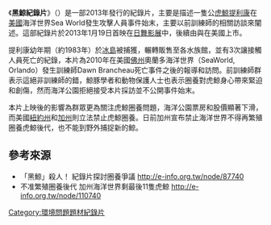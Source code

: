 {{Expand English | Blackfish (film) | time = 2017-1-9}}
{{noteTA
|1=zh-tw:日舞影展;zh-hant:日舞影展;zh-hk:辛丹斯電影節;zh-mo:辛丹斯電影節;zh-hans:圣丹斯电影节;zh-cn:圣丹斯电影节;
}}
{{Infobox film
| name           = 黑鯨紀錄片
| image          = <!-- 檔案不存在 BLACKFISH Film Poster.jpg ，可從英文維基百科取得 -->
| image_size     = 
| border         = 
| alt            = Black-and-white picture of an orca (killer whale) with the title ''Blackfish'' and credits underneath
| caption        = Theatrical release poster
| film name      = 
| 導演       = Gabriela Cowperthwaite
| producer       = Manuel V. Oteyza<br/>Gabriela Cowperthwaite
| writer         = Gabriela Cowperthwaite<br/>Eli Despres<br/>Tim Zimmermann
| narrator       = 
| starring       = 
| music          = Jeff Beal
| cinematography = Jonathan Ingalls<br/>Christopher Towey
| editing        = Eli Despres
| studio         = {{link-en|CNN紀錄片|CNN Films}}<br/>Manny O. Productions
| distributor    = {{link-en|木蘭影業|Magnolia Pictures}}
| released       = {{Film date|2013|01|19|2013年[[日舞影展|日舞影展]]|2013|07|19|美國}}
| runtime        = 83 分鐘
| country        = 美國
| language       = 英文
| budget         = 
| gross          = $2,073,582
}}

《'''黑鯨紀錄片'''》（{{lang-en|'''Blackfish'''}}）是一部2013年發行的紀錄片，主要是描述一隻公[[虎鯨|虎鯨]][[提利康_(虎鯨)|提利康]]在[[美國|美國]]海洋世界Sea World發生攻擊人員事件始末，主要以前訓練師的相關訪談來闡述。這部紀錄片於2013年1月19日首映在[[日舞影展|日舞影展]]中，後續由{{link-en|木蘭影業|Magnolia Pictures}}與{{link-en|CNN紀錄片|CNN Films}}在美國上市。

提利康幼年期（約1983年）於[[冰島|冰島]]被捕獲，輾轉販售至各水族館，並有3次讓接觸人員死亡的紀錄，本片為2010年在美國[[佛州|佛州]]奧蘭多海洋世界（SeaWorld, Orlando）發生訓練師Dawn Brancheau死亡事件之後的報導和訪問。前訓練師群表示這絕非訓練師的錯，鯨豚學者和動物保護人士也表示圈養對虎鯨身心帶來緊迫和創傷，然而海洋公園拒絕接受本片採訪並不公開事件始末。

本片上映後的影響為群眾更為關注虎鯨圈養問題，海洋公園票房和股價顯著下滑，而美國[[紐約州|紐約州]]和[[加州|加州]]則立法禁止虎鯨圈養。日前加州宣布禁止海洋世界不得再繁殖圈養虎鯨後代，也不能到野外捕捉新的鯨。

==參考來源==
*「黑鯨」殺人！ 紀錄片探討圈養爭議 http://e-info.org.tw/node/87740 {{Wayback|url=http://e-info.org.tw/node/87740 |date=20200203164337 }}
*不准繁殖圈養後代 加州海洋世界剩最後11隻虎鯨  http://e-info.org.tw/node/110740 {{Wayback|url=http://e-info.org.tw/node/110740 |date=20200203164010 }}

[[Category:環境問題題材紀錄片|Category:環境問題題材紀錄片]]